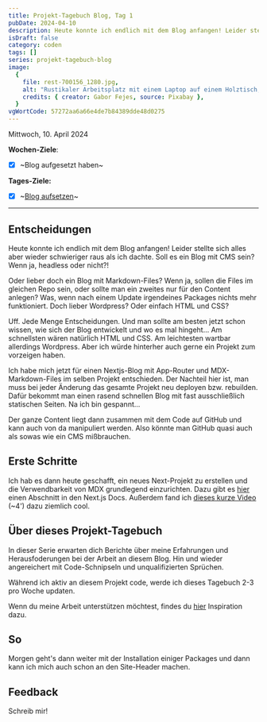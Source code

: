 ```yaml
---
title: Projekt-Tagebuch Blog, Tag 1
pubDate: 2024-04-10
description: Heute konnte ich endlich mit dem Blog anfangen! Leider stellte sich alles aber wieder schwieriger raus als ich dachte. Soll es ein Blog mit CMS sein? Wenn ja, headless oder nicht...
isDraft: false
category: coden
tags: []
series: projekt-tagebuch-blog
image:
  {
    file: rest-700156_1280.jpg,
    alt: "Rustikaler Arbeitsplatz mit einem Laptop auf einem Holztisch, daneben eine Hängematte.",
    credits: { creator: Gabor Fejes, source: Pixabay },
  }
vgWortCode: 57272aa6a66e4de7b84389dde48d0275
---
```


Mittwoch, 10. April 2024

**Wochen-Ziele**:

- [x] ~Blog aufgesetzt haben~

**Tages-Ziele:**

- [x] ~[Blog aufsetzen](#erste-schritte)~

---

## Entscheidungen

Heute konnte ich endlich mit dem Blog anfangen! Leider stellte sich alles aber wieder schwieriger raus als ich dachte. Soll es ein Blog mit CMS sein? Wenn ja, headless oder nicht?!

Oder lieber doch ein Blog mit Markdown-Files? Wenn ja, sollen die Files im gleichen Repo sein, oder sollte man ein zweites nur für den Content anlegen? Was, wenn nach einem Update irgendeines Packages nichts mehr funktioniert. Doch lieber Wordpress? Oder einfach HTML und CSS?

Uff. Jede Menge Entscheidungen. Und man sollte am besten jetzt schon wissen, wie sich der Blog entwickelt und wo es mal hingeht... Am schnellsten wären natürlich HTML und CSS. Am leichtesten wartbar allerdings Wordpress. Aber ich würde hinterher auch gerne ein Projekt zum vorzeigen haben.

Ich habe mich jetzt für einen Nextjs-Blog mit App-Router und MDX-Markdown-Files im selben Projekt entschieden. Der Nachteil hier ist, man muss bei jeder Änderung das gesamte Projekt neu deployen bzw. rebuilden. Dafür bekommt man einen rasend schnellen Blog mit fast ausschließlich statischen Seiten. Na ich bin gespannt...

Der ganze Content liegt dann zusammen mit dem Code auf GitHub und kann auch von da manipuliert werden. Also könnte man GitHub quasi auch als sowas wie ein CMS mißbrauchen.

## Erste Schritte

Ich hab es dann heute geschafft, ein neues Next-Projekt zu erstellen und die Verwendbarkeit von MDX grundlegend einzurichten. Dazu gibt es [hier](https://nextjs.org/docs/app/building-your-application/configuring/mdx) einen Abschnitt in den Next.js Docs. Außerdem fand ich [dieses kurze Video](https://www.youtube.com/watch?v=0pEbT-NwmHk) (~4') dazu ziemlich cool.

## Über dieses Projekt-Tagebuch

In dieser Serie erwarten dich Berichte über meine Erfahrungen und Herausfoderungen bei der Arbeit an diesem Blog. Hin und wieder angereichert mit Code-Schnipseln und unqualifizierten Sprüchen.

Während ich aktiv an diesem Projekt code, werde ich dieses Tagebuch 2-3 pro Woche updaten.

Wenn du meine Arbeit unterstützen möchtest, findes du [hier](/support) Inspiration dazu.

## So

Morgen geht's dann weiter mit der Installation einiger Packages und dann kann ich mich auch schon an den Site-Header machen.

## Feedback

<Accordion>
Schreib mir!

<SocialLinks />

</Accordion>
